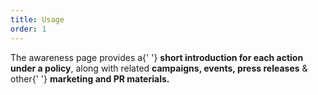 ```yaml
---
title: Usage
order: 1
---
```



<Paragraph size="lead">
  The awareness page provides a{' '}
  <strong>short introduction for each action under a policy</strong>, along with
  related <strong>campaigns, events, press releases</strong> & other{' '}
  <strong>marketing and PR materials.</strong>
</Paragraph>
